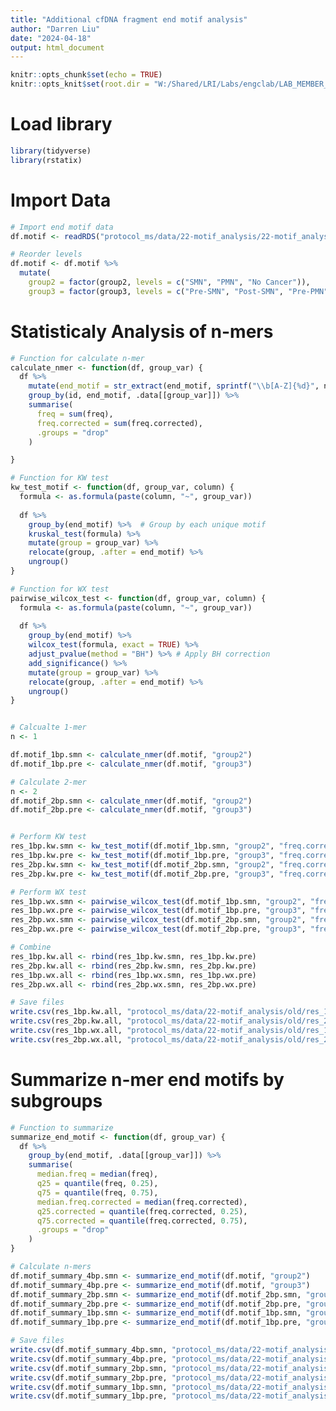---
title: "Additional cfDNA fragment end motif analysis"
author: "Darren Liu"
date: "2024-04-18"
output: html_document
---

```{r setup, include=FALSE}
knitr::opts_chunk$set(echo = TRUE)
knitr::opts_knit$set(root.dir = "W:/Shared/LRI/Labs/engclab/LAB_MEMBER_CENTRAL/Darren_Liu/3_cf-DNA")

```

# Load library
```{r libraries}

library(tidyverse)
library(rstatix)

```

# Import Data
```{r import}

# Import end motif data
df.motif <- readRDS("protocol_ms/data/22-motif_analysis/22-motif_analysis.4bp.rds")

# Reorder levels
df.motif <- df.motif %>% 
  mutate(
    group2 = factor(group2, levels = c("SMN", "PMN", "No Cancer")),
    group3 = factor(group3, levels = c("Pre-SMN", "Post-SMN", "Pre-PMN", "Post-PMN", "No Cancer")))


```

# Statisticaly Analysis of n-mers 
```{r stat_nmer}

# Function for calculate n-mer 
calculate_nmer <- function(df, group_var) {
  df %>% 
    mutate(end_motif = str_extract(end_motif, sprintf("\\b[A-Z]{%d}", n))) %>% # Extracts the first n characters from 4-mer end_motifs
    group_by(id, end_motif, .data[[group_var]]) %>%
    summarise(
      freq = sum(freq), 
      freq.corrected = sum(freq.corrected), 
      .groups = "drop"
    )

}

# Function for KW test 
kw_test_motif <- function(df, group_var, column) {
  formula <- as.formula(paste(column, "~", group_var))
  
  df %>%
    group_by(end_motif) %>%  # Group by each unique motif
    kruskal_test(formula) %>%
    mutate(group = group_var) %>%
    relocate(group, .after = end_motif) %>%
    ungroup()
}

# Function for WX test 
pairwise_wilcox_test <- function(df, group_var, column) {
  formula <- as.formula(paste(column, "~", group_var))
  
  df %>%
    group_by(end_motif) %>%
    wilcox_test(formula, exact = TRUE) %>%
    adjust_pvalue(method = "BH") %>% # Apply BH correction
    add_significance() %>% 
    mutate(group = group_var) %>%
    relocate(group, .after = end_motif) %>% 
    ungroup()
}


# Calcualte 1-mer 
n <- 1

df.motif_1bp.smn <- calculate_nmer(df.motif, "group2")
df.motif_1bp.pre <- calculate_nmer(df.motif, "group3")

# Calculate 2-mer
n <- 2
df.motif_2bp.smn <- calculate_nmer(df.motif, "group2")
df.motif_2bp.pre <- calculate_nmer(df.motif, "group3")


# Perform KW test
res_1bp.kw.smn <- kw_test_motif(df.motif_1bp.smn, "group2", "freq.corrected")
res_1bp.kw.pre <- kw_test_motif(df.motif_1bp.pre, "group3", "freq.corrected")  
res_2bp.kw.smn <- kw_test_motif(df.motif_2bp.smn, "group2", "freq.corrected")
res_2bp.kw.pre <- kw_test_motif(df.motif_2bp.pre, "group3", "freq.corrected")

# Perform WX test
res_1bp.wx.smn <- pairwise_wilcox_test(df.motif_1bp.smn, "group2", "freq.corrected")
res_1bp.wx.pre <- pairwise_wilcox_test(df.motif_1bp.pre, "group3", "freq.corrected")
res_2bp.wx.smn <- pairwise_wilcox_test(df.motif_2bp.smn, "group2", "freq.corrected")
res_2bp.wx.pre <- pairwise_wilcox_test(df.motif_2bp.pre, "group3", "freq.corrected")

# Combine 
res_1bp.kw.all <- rbind(res_1bp.kw.smn, res_1bp.kw.pre)
res_2bp.kw.all <- rbind(res_2bp.kw.smn, res_2bp.kw.pre)
res_1bp.wx.all <- rbind(res_1bp.wx.smn, res_1bp.wx.pre)
res_2bp.wx.all <- rbind(res_2bp.wx.smn, res_2bp.wx.pre)

# Save files
write.csv(res_1bp.kw.all, "protocol_ms/data/22-motif_analysis/old/res_1bp_kw.csv", row.names = FALSE)
write.csv(res_2bp.kw.all, "protocol_ms/data/22-motif_analysis/old/res_2bp_kw.csv", row.names = FALSE)
write.csv(res_1bp.wx.all, "protocol_ms/data/22-motif_analysis/old/res_1bp_wx.csv", row.names = FALSE)
write.csv(res_2bp.wx.all, "protocol_ms/data/22-motif_analysis/old/res_2bp_wx.csv", row.names = FALSE)

```

# Summarize n-mer end motifs by subgroups
```{r summarize}

# Function to summarize
summarize_end_motif <- function(df, group_var) {
  df %>% 
    group_by(end_motif, .data[[group_var]]) %>%
    summarise(
      median.freq = median(freq), 
      q25 = quantile(freq, 0.25), 
      q75 = quantile(freq, 0.75),
      median.freq.corrected = median(freq.corrected), 
      q25.corrected = quantile(freq.corrected, 0.25), 
      q75.corrected = quantile(freq.corrected, 0.75), 
      .groups = "drop"
    )
}

# Calculate n-mers
df.motif_summary_4bp.smn <- summarize_end_motif(df.motif, "group2")
df.motif_summary_4bp.pre <- summarize_end_motif(df.motif, "group3")
df.motif_summary_2bp.smn <- summarize_end_motif(df.motif_2bp.smn, "group2")
df.motif_summary_2bp.pre <- summarize_end_motif(df.motif_2bp.pre, "group3")
df.motif_summary_1bp.smn <- summarize_end_motif(df.motif_1bp.smn, "group2")
df.motif_summary_1bp.pre <- summarize_end_motif(df.motif_1bp.pre, "group3")

# Save files
write.csv(df.motif_summary_4bp.smn, "protocol_ms/data/22-motif_analysis/22-motif_4bp_smn_mediqr.csv", row.names = FALSE)
write.csv(df.motif_summary_4bp.pre, "protocol_ms/data/22-motif_analysis/22-motif_4bp_pre_mediqr.csv", row.names = FALSE)
write.csv(df.motif_summary_2bp.smn, "protocol_ms/data/22-motif_analysis/22-motif_2bp_smn_mediqr.csv", row.names = FALSE)
write.csv(df.motif_summary_2bp.pre, "protocol_ms/data/22-motif_analysis/22-motif_2bp_pre_mediqr.csv", row.names = FALSE)
write.csv(df.motif_summary_1bp.smn, "protocol_ms/data/22-motif_analysis/22-motif_1bp_smn_mediqr.csv", row.names = FALSE )
write.csv(df.motif_summary_1bp.pre, "protocol_ms/data/22-motif_analysis/22-motif_1bp_pre_mediqr.csv", row.names = FALSE)
```